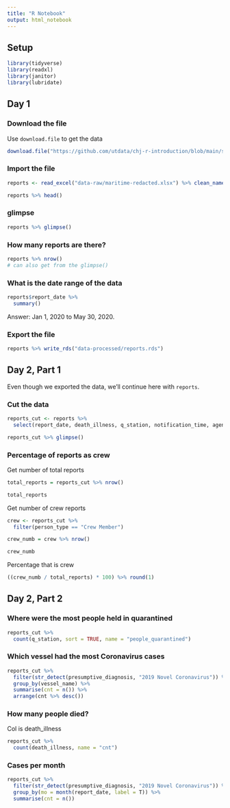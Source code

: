 ```yaml
---
title: "R Notebook"
output: html_notebook
---
```


## Setup

```r
library(tidyverse)
library(readxl)
library(janitor)
library(lubridate)
```

## Day 1

### Download the file

Use `download.file` to get the data

```r
download.file("https://github.com/utdata/chj-r-introduction/blob/main/students/chj-practice/data-raw/maritime-redacted.xlsx?raw=true", "data-raw/maritime.xlsx")
```

### Import the file

```r
reports <- read_excel("data-raw/maritime-redacted.xlsx") %>% clean_names()

reports %>% head()
```

### glimpse

```r
reports %>% glimpse()
```
### How many reports are there?

```r
reports %>% nrow()
# can also get from the glimpse()
```

### What is the date range of the data

```r
reports$report_date %>% 
  summary()
```
Answer: Jan 1, 2020 to May 30, 2020.

### Export the file

```r
reports %>% write_rds("data-processed/reports.rds")
```


## Day 2, Part 1

Even though we exported the data, we'll continue here with `reports`.


### Cut the data

```r
reports_cut <- reports %>% 
  select(report_date, death_illness, q_station, notification_time, agency, person_type, gender, vessel_name, presumptive_diagnosis)

reports_cut %>% glimpse()
```

### Percentage of reports as crew

Get number of total reports

```r
total_reports = reports_cut %>% nrow()

total_reports
```

Get number of crew reports

```r
crew <- reports_cut %>% 
  filter(person_type == "Crew Member")

crew_numb = crew %>% nrow()

crew_numb
```

Percentage that is crew

```r
((crew_numb / total_reports) * 100) %>% round(1)
```

## Day 2, Part 2

### Where were the most people held in quarantined

```r
reports_cut %>% 
  count(q_station, sort = TRUE, name = "people_quarantined")
```


### Which vessel had the most Coronavirus cases

```r
reports_cut %>% 
  filter(str_detect(presumptive_diagnosis, "2019 Novel Coronavirus")) %>% 
  group_by(vessel_name) %>% 
  summarise(cnt = n()) %>% 
  arrange(cnt %>% desc())
```

### How many people died?

Col is death_illness

```r
reports_cut %>% 
  count(death_illness, name = "cnt")
```


### Cases per month

```r
reports_cut %>% 
  filter(str_detect(presumptive_diagnosis, "2019 Novel Coronavirus")) %>% 
  group_by(mo = month(report_date, label = T)) %>% 
  summarise(cnt = n())
```

